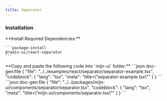 ```yaml
---
title: Separator
---
```



<ComponentPreview>
  <SeparatorExample />
</ComponentPreview>

### Installation

<Steps>
  <Step>
    **Install Required Dependencies:**
  
    ```package-install
    @radix-ui/react-separator
    ```
  </Step>

  <Step>
    **Copy and paste the following code into  `mijn-ui` folder.**
    <Tabs items={["Source Code", "Example Usage"]}>
        <Tab value="Example Usage">
          ```json doc-gen:file
          {
            "file": "../../examples/react/separator/separator-example.tsx",
            "codeblock": {
              "lang": "tsx",
              "meta": "title=\"separator-example.tsx\""
            }
          }
          ```
        </Tab>
        <Tab value="Source Code">
          ```json doc-gen:file
          {
            "file": "../../packages/mijn-ui/components/separator/separator.tsx",
            "codeblock": {
              "lang": "tsx",
              "meta": "title=\"mijn-ui/components/separator.tsx\""
            }
          }
          ```
        </Tab>
    </Tabs>
  </Step>
</Steps>
